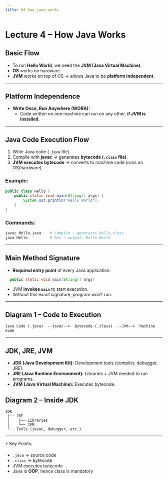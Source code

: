 ```yaml
---
title: 04_how_java_works
---
```


# Lecture 4 – **How Java Works**

## Basic Flow

* To run **Hello World**, we need the **JVM (Java Virtual Machine)**.
* **OS** works on hardware.
* **JVM** works on top of OS → allows Java to be **platform independent**.

***

## Platform Independence

* **Write Once, Run Anywhere (WORA):**
  * Code written on one machine can run on any other, **if JVM is installed**.

***

## Java Code Execution Flow

1. Write Java code (`.java` file).
2. Compile with **javac** → generates **bytecode (`.class` file)**.
3. **JVM executes bytecode** → converts to machine code (runs on OS/hardware).

### Example:

```java
public class Hello {
    public static void main(String[] args) {
        System.out.println("Hello World");
    }
}
```

### Commands:

```bash
javac Hello.java    # Compile → generates Hello.class
java Hello          # Run → output: Hello World
```

***

## Main Method Signature

* **Required entry point** of every Java application:

```java
  public static void main(String[] args)
```

* JVM **invokes `main`** to start execution.
* Without this exact signature, program won’t run.

***

## Diagram 1 – Code to Execution

```
Java Code (.java)  --javac-->  Bytecode (.class)  --JVM-->  Machine Code
```

***

## JDK, JRE, JVM

* **JDK (Java Development Kit):** Development tools (compiler, debugger, JRE).
* **JRE (Java Runtime Environment):** Libraries + JVM needed to run programs.
* **JVM (Java Virtual Machine):** Executes bytecode.

## Diagram 2 – Inside JDK

```
JDK
 ├── JRE
 │    ├── Libraries
 │    └── JVM
 └── Tools (javac, debugger, etc.)
```

***

⚡ Key Points:

* `.java` → source code
* `.class` → bytecode
* JVM executes bytecode
* Java is **OOP**, hence class is mandatory
